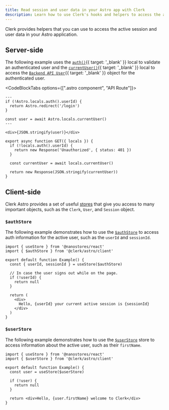 ```yaml
---
title: Read session and user data in your Astro app with Clerk
description: Learn how to use Clerk's hooks and helpers to access the active session and user data in your Astro application.
---
```


Clerk provides helpers that you can use to access the active session and user data in your Astro application.

## Server-side

The following example uses the [`auth()`](/docs/references/nextjs/auth){{ target: '_blank' }} local to validate an authenticated user and the [`currentUser()`](/docs/references/nextjs/current-user){{ target: '_blank' }} local to access the [`Backend API User`](/docs/references/backend/types/backend-user){{ target: '_blank' }} object for the authenticated user.

<CodeBlockTabs options={[".astro component", "API Route"]}>
  ```astro {{ filename: 'src/pages/me.astro' }}
  ---
  if (!Astro.locals.auth().userId) {
    return Astro.redirect('/login')
  }

  const user = await Astro.locals.currentUser()
  ---

  <div>{JSON.stringify(user)}</div>
  ```

  ```tsx {{ filename: 'src/api/me.ts' }}
  export async function GET({ locals }) {
    if (!locals.auth().userId) {
      return new Response('Unauthorized', { status: 401 })
    }

    const currentUser = await locals.currentUser()

    return new Response(JSON.stringify(currentUser))
  }
  ```
</CodeBlockTabs>

## Client-side

Clerk Astro provides a set of useful [stores](/docs/references/astro/overview#client-side-helpers) that give you access to many important objects, such as the `Clerk`, `User`, and `Session` object.

### `$authStore`

The following example demonstrates how to use the [`$authStore`](/docs/references/astro/auth-store) to access auth information for the active user, such as the `userId` and `sessionId`.

```tsx {{ filename: 'components/example.tsx' }}
import { useStore } from '@nanostores/react'
import { $authStore } from '@clerk/astro/client'

export default function Example() {
  const { userId, sessionId } = useStore($authStore)

  // In case the user signs out while on the page.
  if (!userId) {
    return null
  }

  return (
    <div>
      Hello, {userId} your current active session is {sessionId}
    </div>
  )
}
```

### `$userStore`

The following example demonstrates how to use the [`$userStore`](/docs/references/astro/user-store) store to access information about the active user, such as their `firstName`.

```tsx {{ filename: 'components/example.tsx' }}
import { useStore } from '@nanostores/react'
import { $userStore } from '@clerk/astro/client'

export default function Example() {
  const user = useStore($userStore)

  if (!user) {
    return null
  }

  return <div>Hello, {user.firstName} welcome to Clerk</div>
}
```
